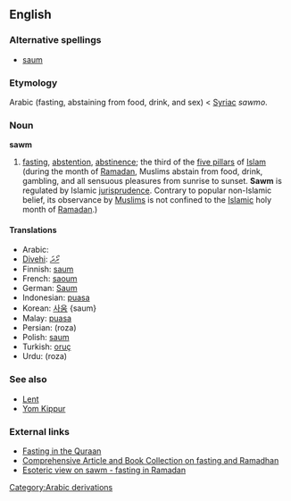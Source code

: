 ==English==
{{wikipedia}}
{{wikiquote}}

===Alternative spellings===
*[[saum]]

===Etymology===
Arabic {{Arab|[[صوم]]}} ''{{IPAchar|(ʂawm)}}'' (fasting, abstaining from food, drink, and sex) < [[Syriac]] ''sawmo''.

===Noun===
'''sawm'''

# {{Islam}} [[fasting]], [[abstention]], [[abstinence]]; the third of the [[five pillars]] of [[Islam]] (during the month of [[Ramadan]], Muslims abstain from food, drink, gambling, and all sensuous pleasures from sunrise to sunset. '''Sawm''' is regulated by Islamic [[jurisprudence]]. Contrary to popular non-Islamic belief, its observance by [[Muslim]]s is not confined to the [[Islamic]] holy month of [[Ramadan]].)

====Translations====
*Arabic: {{Arab|[[صوم]]}} {{IPAchar|(ʂawm)}} {{m}}
*[[Divehi]]: [[ރޯދަ]]
*Finnish: [[saum]]
*French: [[saoum]] {{m}}
*German: [[Saum]]
*Indonesian: [[puasa]]
*Korean: [[사움]] {saum}
*Malay: [[puasa]]
*Persian: {{FAchar|[[روزه]]}} (roza)
*Polish: [[saum]] {{m}}
*Turkish: [[oruç]]
*Urdu: {{URchar|[[روزہ]]}} (roza) {{m}}

===See also===
*[[Lent]]
*[[Yom Kippur]]

===External links===
* [http://www.haqislam.org/ramadan/fasting-in-quraan.htm Fasting in the Quraan]
* [http://abdurrahman.org/ramadhan/index.html Comprehensive Article and Book Collection on fasting and Ramadhan]
* [http://www.islamfrominside.com/Pages/Articles/Fast%20until%20the%20night%20%28Ramadan%29.html Esoteric view on sawm - fasting in Ramadan]

[[Category:Arabic derivations]]